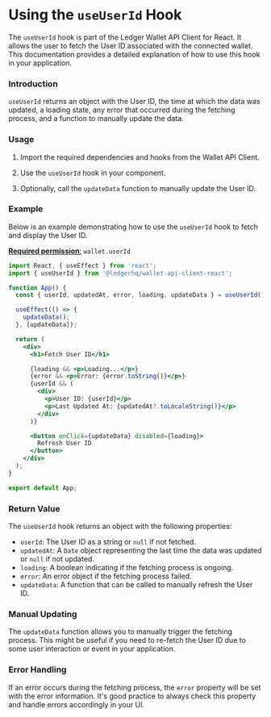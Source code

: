 # Using the `useUserId` Hook

The `useUserId` hook is part of the Ledger Wallet API Client for React. It allows the user to fetch the User ID associated with the connected wallet. This documentation provides a detailed explanation of how to use this hook in your application.

### Introduction

`useUserId` returns an object with the User ID, the time at which the data was updated, a loading state, any error that occurred during the fetching process, and a function to manually update the data.

### Usage

1. Import the required dependencies and hooks from the Wallet API Client.

2. Use the `useUserId` hook in your component.

3. Optionally, call the `updateData` function to manually update the User ID.

### Example

Below is an example demonstrating how to use the `useUserId` hook to fetch and display the User ID.

[**Required permission**:](https://developers.ledger.com/docs/discover/wallet-api/appendix/manifest#permissions)
  `wallet.userId`

```jsx
import React, { useEffect } from 'react';
import { useUserId } from '@ledgerhq/wallet-api-client-react';

function App() {
  const { userId, updatedAt, error, loading, updateData } = useUserId();

  useEffect(() => {
    updateData();
  }, [updateData]);

  return (
    <div>
      <h1>Fetch User ID</h1>

      {loading && <p>Loading...</p>}
      {error && <p>Error: {error.toString()}</p>}
      {userId && (
        <div>
          <p>User ID: {userId}</p>
          <p>Last Updated At: {updatedAt?.toLocaleString()}</p>
        </div>
      )}

      <button onClick={updateData} disabled={loading}>
        Refresh User ID
      </button>
    </div>
  );
}

export default App;
```

### Return Value

The `useUserId` hook returns an object with the following properties:

- `userId`: The User ID as a string or `null` if not fetched.
- `updatedAt`: A `Date` object representing the last time the data was updated or `null` if not updated.
- `loading`: A boolean indicating if the fetching process is ongoing.
- `error`: An error object if the fetching process failed.
- `updateData`: A function that can be called to manually refresh the User ID.

### Manual Updating

The `updateData` function allows you to manually trigger the fetching process. This might be useful if you need to re-fetch the User ID due to some user interaction or event in your application.

### Error Handling

If an error occurs during the fetching process, the `error` property will be set with the error information. It's good practice to always check this property and handle errors accordingly in your UI.